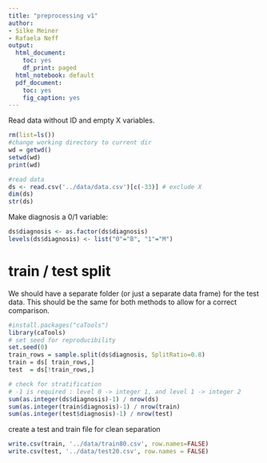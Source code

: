 ```yaml
---
title: "preprocessing v1"
author:
- Silke Meiner
- Rafaela Neff
output:
  html_document:
    toc: yes
    df_print: paged
  html_notebook: default
  pdf_document:
    toc: yes
    fig_caption: yes
---
```

Read data without ID and empty X variables.
```r
rm(list=ls())
#change working directory to current dir
wd = getwd()
setwd(wd)
print(wd)

#read data
ds <- read.csv('../data/data.csv')[c(-33)] # exclude X
dim(ds)
str(ds)
```
Make diagnosis a 0/1 variable:
```r
ds$diagnosis <- as.factor(ds$diagnosis)
levels(ds$diagnosis) <- list("0"="B", "1"="M")
```

# train / test split
We should have a separate folder (or just a separate data frame) for the test data. This should be the same for both methods to allow for a correct comparison.

```r
#install.packages("caTools")
library(caTools)
# set seed for reproducibility
set.seed(0)
train_rows = sample.split(ds$diagnosis, SplitRatio=0.8)
train = ds[ train_rows,]
test  = ds[!train_rows,]

# check for stratification 
# -1 is required : level 0 -> integer 1, and level 1 -> integer 2
sum(as.integer(ds$diagnosis)-1) / nrow(ds)
sum(as.integer(train$diagnosis)-1) / nrow(train)
sum(as.integer(test$diagnosis)-1) / nrow(test)
```
create a test and train file for clean separation
```r
write.csv(train, '../data/train80.csv', row.names=FALSE)
write.csv(test, '../data/test20.csv', row.names = FALSE)
```